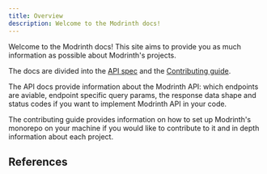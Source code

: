 ```yaml
---
title: Overview
description: Welcome to the Modrinth docs!
---
```



Welcome to the Modrinth docs! This site aims to provide you as much information as possible about Modrinth's projects.

The docs are divided into the [API spec](/api) and the [Contributing guide](/contributing/overview).

The API docs provide information about the Modrinth API: which endpoints are aviable, endpoint specific query params, the response data shape and status codes if you want to implement Modrinth API in your code.

The contributing guide provides information on how to set up Modrinth's monorepo on your machine if you would like to contribute to it and in depth information about each project.

## References

<CardGrid>
   <LinkCard title="API spec" href="/api" />
   <LinkCard title="Contributing guides" href="/contributing/overview" />
</CardGrid>